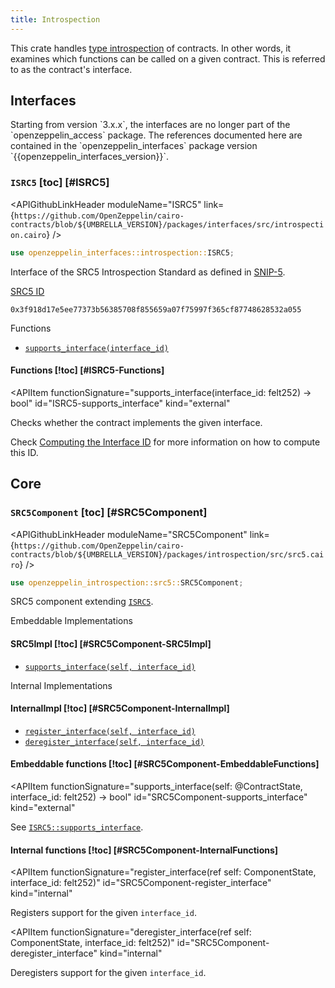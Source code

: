 ```yaml
---
title: Introspection
---
```



This crate handles [type introspection](https://en.wikipedia.org/wiki/Type_introspection) of contracts. In other words, it examines which functions can be called on a given contract. This is referred to as the contract's interface.

## [](#interfaces)Interfaces

<Callout type='info'>
Starting from version `3.x.x`, the interfaces are no longer part of the `openzeppelin_access` package. The references
documented here are contained in the `openzeppelin_interfaces` package version `{{openzeppelin_interfaces_version}}`.
</Callout>

### `ISRC5` [toc] [#ISRC5]

<APIGithubLinkHeader
  moduleName="ISRC5"
  link={`https://github.com/OpenZeppelin/cairo-contracts/blob/${UMBRELLA_VERSION}/packages/interfaces/src/introspection.cairo`}
/>

```rust
use openzeppelin_interfaces::introspection::ISRC5;
```

Interface of the SRC5 Introspection Standard as defined in [SNIP-5](https://github.com/starknet-io/SNIPs/blob/main/SNIPS/snip-5.md).

[SRC5 ID](#ISRC5)

```text
0x3f918d17e5ee77373b56385708f855659a07f75997f365cf87748628532a055
```

Functions

- [`supports_interface(interface_id)`](#ISRC5-supports_interface)

#### Functions [!toc] [#ISRC5-Functions]

<APIItem
  functionSignature="supports_interface(interface_id: felt252) → bool"
  id="ISRC5-supports_interface"
  kind="external"
>
Checks whether the contract implements the given interface.

Check [Computing the Interface ID](../introspection#computing-the-interface-id) for more information on how to compute this ID.
</APIItem>

## [](#core)Core

### `SRC5Component` [toc] [#SRC5Component]

<APIGithubLinkHeader
  moduleName="SRC5Component"
  link={`https://github.com/OpenZeppelin/cairo-contracts/blob/${UMBRELLA_VERSION}/packages/introspection/src/src5.cairo`}
/>

```rust
use openzeppelin_introspection::src5::SRC5Component;
```

SRC5 component extending [`ISRC5`](#ISRC5).

Embeddable Implementations

#### SRC5Impl [!toc] [#SRC5Component-SRC5Impl]

- [`supports_interface(self, interface_id)`](#SRC5Component-supports_interface)

Internal Implementations

#### InternalImpl [!toc] [#SRC5Component-InternalImpl]

- [`register_interface(self, interface_id)`](#SRC5Component-register_interface)
- [`deregister_interface(self, interface_id)`](#SRC5Component-deregister_interface)

#### Embeddable functions [!toc] [#SRC5Component-EmbeddableFunctions]

<APIItem
  functionSignature="supports_interface(self: @ContractState, interface_id: felt252) → bool"
  id="SRC5Component-supports_interface"
  kind="external"
>
See [`ISRC5::supports_interface`](#ISRC5-supports_interface).
</APIItem>

#### Internal functions [!toc] [#SRC5Component-InternalFunctions]

<APIItem
  functionSignature="register_interface(ref self: ComponentState, interface_id: felt252)"
  id="SRC5Component-register_interface"
  kind="internal"
>
Registers support for the given `interface_id`.
</APIItem>

<APIItem
  functionSignature="deregister_interface(ref self: ComponentState, interface_id: felt252)"
  id="SRC5Component-deregister_interface"
  kind="internal"
>
Deregisters support for the given `interface_id`.
</APIItem>
